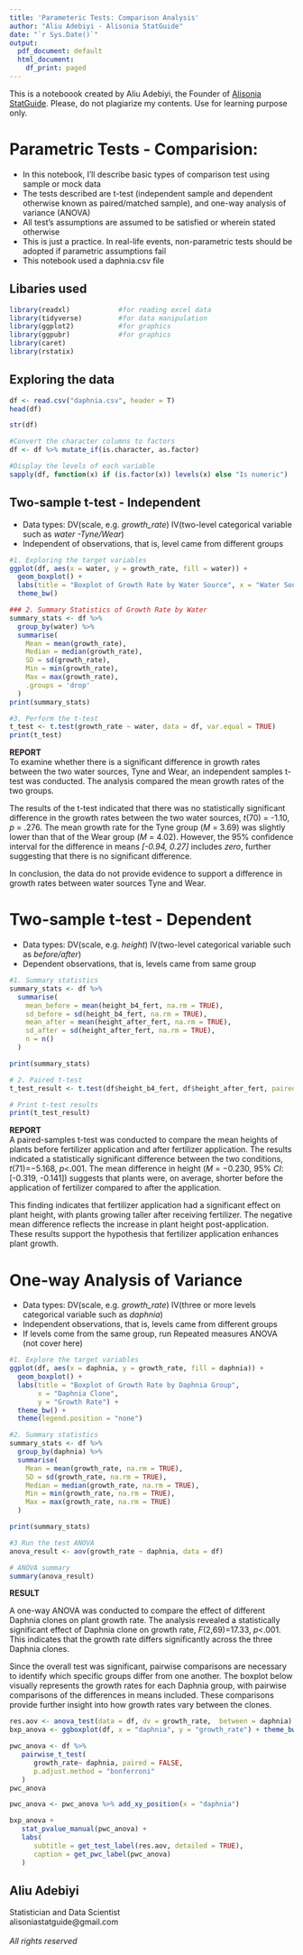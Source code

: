 ---
title: 'Parameteric Tests: Comparison Analysis'
author: "Aliu Adebiyi - Alisonia StatGuide"
date: "`r Sys.Date()`"
output:
  pdf_document: default
  html_document:
    df_print: paged
---

This is a noteboook created by Aliu Adebiyi, the Founder of [Alisonia StatGuide](https://www.linkedin.com/in/adebiyiali/). Please, do not plagiarize my contents. Use for learning purpose only.  

# Parametric Tests - Comparision:

- In this notebook, I'll describe basic types of comparison test using sample or mock data \
- The tests described are t-test (independent sample and dependent otherwise known as paired/matched sample), and one-way analysis of variance (ANOVA)
- All test's assumptions are assumed to be satisfied or wherein stated otherwise \  
- This is just a practice. In real-life events, non-parametric tests should be adopted if parametric assumptions fail \
- This notebook used a daphnia.csv file

## Libaries used

```{r}
library(readxl)            #for reading excel data
library(tidyverse)         #for data manipulation
library(ggplot2)           #for graphics
library(ggpubr)            #for graphics
library(caret)             
library(rstatix)
```

## Exploring the data
```{r}
df <- read.csv("daphnia.csv", header = T)
head(df)
```

```{r}
str(df)
```

```{r}
#Convert the character columns to factors
df <- df %>% mutate_if(is.character, as.factor)

#Display the levels of each variable
sapply(df, function(x) if (is.factor(x)) levels(x) else "Is numeric") 
```

## Two-sample t-test - Independent
- Data types: DV(scale, e.g. *growth_rate*) IV(two-level categorical variable such as *water -Tyne/Wear*) \
- Independent of observations, that is, level came from different groups

```{r}
#1. Exploring the target variables
ggplot(df, aes(x = water, y = growth_rate, fill = water)) +
  geom_boxplot() +
  labs(title = "Boxplot of Growth Rate by Water Source", x = "Water Source", y = "Growth Rate") +
  theme_bw()
```
```{r}
### 2. Summary Statistics of Growth Rate by Water
summary_stats <- df %>%
  group_by(water) %>%
  summarise(
    Mean = mean(growth_rate),
    Median = median(growth_rate),
    SD = sd(growth_rate),
    Min = min(growth_rate),
    Max = max(growth_rate),
    .groups = 'drop'
  )
print(summary_stats)
```
```{r}
#3. Perform the t-test
t_test <- t.test(growth_rate ~ water, data = df, var.equal = TRUE)
print(t_test)
```

**REPORT** \
To examine whether there is a significant difference in growth rates between the two water sources, Tyne and\ Wear, an independent samples t-test was conducted. The analysis compared the mean growth rates of the two groups. \

The results of the t-test indicated that there was no statistically significant difference in the growth rates between the two water sources, *t*(70) = -1.10, *p* = .276. The mean growth rate for the Tyne group (*M* = 3.69) was slightly lower than that of the Wear group (*M* = 4.02). However, the 95% confidence interval for the difference in means *[-0.94, 0.27]* includes *zero*, further suggesting that there is no significant difference.\

In conclusion, the data do not provide evidence to support a difference in growth rates between water sources Tyne and Wear.

# Two-sample t-test - Dependent
- Data types: DV(scale, e.g. *height*) IV(two-level categorical variable such as *before/after*) \
- Dependent observations, that is, levels came from same group

```{r}
#1. Summary statistics
summary_stats <- df %>%
  summarise(
    mean_before = mean(height_b4_fert, na.rm = TRUE),
    sd_before = sd(height_b4_fert, na.rm = TRUE),
    mean_after = mean(height_after_fert, na.rm = TRUE),
    sd_after = sd(height_after_fert, na.rm = TRUE),
    n = n()
  )

print(summary_stats)
```

```{r}
# 2. Paired t-test
t_test_result <- t.test(df$height_b4_fert, df$height_after_fert, paired = TRUE)

# Print t-test results
print(t_test_result)
```

**REPORT** \
A paired-samples t-test was conducted to compare the mean heights of plants before fertilizer application and after fertilizer application. The results indicated a statistically significant difference between the two conditions, *t*(71)=−5.168, *p*<.001. The mean difference in height (*M* = −0.230, 95% *CI*: [-0.319, -0.141]) suggests that plants were, on average, shorter before the application of fertilizer compared to after the application. \

This finding indicates that fertilizer application had a significant effect on plant height, with plants growing taller after receiving fertilizer. The negative mean difference reflects the increase in plant height post-application. These results support the hypothesis that fertilizer application enhances plant growth.

# One-way Analysis of Variance
- Data types: DV(scale, e.g. *growth_rate*) IV(three or more levels categorical variable such as *daphnia*) \
- Independent observations, that is, levels came from different groups
- If levels come from the same group, run Repeated measures ANOVA (not cover here)

```{r}
#1. Explore the target variables
ggplot(df, aes(x = daphnia, y = growth_rate, fill = daphnia)) +
  geom_boxplot() +
  labs(title = "Boxplot of Growth Rate by Daphnia Group",
       x = "Daphnia Clone",
       y = "Growth Rate") +
  theme_bw() +
  theme(legend.position = "none")
```
```{r}
#2. Summary statistics
summary_stats <- df %>%
  group_by(daphnia) %>%
  summarise(
    Mean = mean(growth_rate, na.rm = TRUE),
    SD = sd(growth_rate, na.rm = TRUE),
    Median = median(growth_rate, na.rm = TRUE),
    Min = min(growth_rate, na.rm = TRUE),
    Max = max(growth_rate, na.rm = TRUE)
  )

print(summary_stats)
```
```{r}
#3 Run the test ANOVA
anova_result <- aov(growth_rate ~ daphnia, data = df)

# ANOVA summary
summary(anova_result)
```
**RESULT** \

A one-way ANOVA was conducted to compare the effect of different Daphnia clones on plant growth rate. The analysis revealed a statistically significant effect of Daphnia clone on growth rate, *F*(2,69)=17.33, *p*<.001. This indicates that the growth rate differs significantly across the three Daphnia clones. \

Since the overall test was significant, pairwise comparisons are necessary to identify which specific groups differ from one another. The boxplot below visually represents the growth rates for each Daphnia group, with pairwise comparisons of the differences in means included. These comparisons provide further insight into how growth rates vary between the clones.

```{r}
res.aov <- anova_test(data = df, dv = growth_rate,  between = daphnia)
bxp_anova <- ggboxplot(df, x = "daphnia", y = "growth_rate") + theme_bw()

pwc_anova <- df %>%
   pairwise_t_test(
      growth_rate~ daphnia, paired = FALSE,
      p.adjust.method = "bonferroni"
   )
pwc_anova

pwc_anova <- pwc_anova %>% add_xy_position(x = "daphnia")

bxp_anova + 
   stat_pvalue_manual(pwc_anova) +
   labs(
      subtitle = get_test_label(res.aov, detailed = TRUE),
      caption = get_pwc_label(pwc_anova)
   )
```


## Aliu Adebiyi 
Statistician and Data Scientist\
alisoniastatguide@gmail.com \
\
*All rights reserved*
